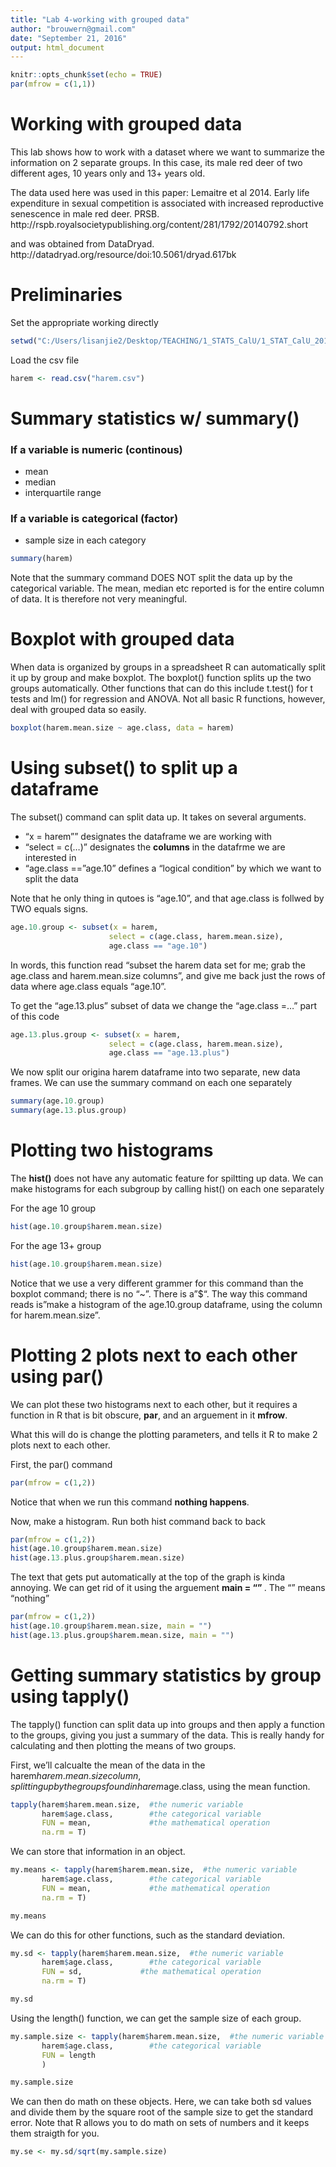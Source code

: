 ```yaml
---
title: "Lab 4-working with grouped data"
author: "brouwern@gmail.com"
date: "September 21, 2016"
output: html_document
---
```


```r
knitr::opts_chunk$set(echo = TRUE)
par(mfrow = c(1,1))
```

# Working with grouped data

This lab shows how to work with a dataset where we want to summarize the information on 2 separate groups.  In this case, its male red deer of two different ages, 10 years only and 13+ years old.

The data used here was used in this paper:
Lemaitre et al  2014.  Early life expenditure in sexual competition is associated with increased reproductive senescence in male red deer.  PRSB.
http://rspb.royalsocietypublishing.org/content/281/1792/20140792.short


and was obtained from DataDryad.
http://datadryad.org/resource/doi:10.5061/dryad.617bk


# Preliminaries

Set the appropriate working directly
```r
setwd("C:/Users/lisanjie2/Desktop/TEACHING/1_STATS_CalU/1_STAT_CalU_2016_by_NLB/Lab/Lab4b")
```


Load the csv file
```r
harem <- read.csv("harem.csv")
```


# Summary statistics w/ summary()

### If a variable is numeric (continous)
* mean
* median
* interquartile range

### If a variable is categorical (factor)
* sample size in each category

```r
summary(harem)
```

Note that the summary command DOES NOT split the data up by the categorical variable.  The mean, median etc reported is for the entire column of data.  It is therefore not very meaningful.


# Boxplot with grouped data

When data is organized by groups in a spreadsheet R can automatically split it up by group and make boxplot.  The boxplot() function splits up the two groups automatically.  Other functions that can do this include t.test() for t tests and lm() for regression and ANOVA.  Not all basic R functions, however, deal with grouped data so easily.
```r
boxplot(harem.mean.size ~ age.class, data = harem)
```

# Using **subset()** to split up a dataframe

The subset() command can split data up.  It takes on several arguments.

* "x = harem"" designates the dataframe we are working with
* "select = c(...)" designates the **columns** in the datafrme we are interested in
* "age.class == "age.10" defines a "logical condition" by which we want to split the data


Note that he only thing in qutoes is "age.10", and that age.class is follwed by TWO equals signs.
```r
age.10.group <- subset(x = harem,
                      select = c(age.class, harem.mean.size),
                      age.class == "age.10")
```

In words, this function read "subset the harem data set for me; grab the age.class and harem.mean.size columns", and give me back just the rows of data where age.class equals "age.10".


To get the "age.13.plus" subset of data we change the "age.class =..." part of this code
```r
age.13.plus.group <- subset(x = harem,
                      select = c(age.class, harem.mean.size),
                      age.class == "age.13.plus")
```


We now split our origina harem dataframe into two separate, new data frames.  We can use the summary command on each one separately
```r
summary(age.10.group)
summary(age.13.plus.group)
```


# Plotting two histograms

The **hist()** does not have any automatic feature for spiltting up data.  We can make histograms for each subgroup by calling hist() on each one separately 


For the age 10 group
```r
hist(age.10.group$harem.mean.size)
```

For the age 13+ group
```r
hist(age.10.group$harem.mean.size)
```


Notice that we use a very different grammer for this command than the boxplot command; there is no "~".  There is a"$".  The way this command reads is "make a histogram of the age.10.group dataframe, using the column for harem.mean.size".


# Plotting 2 plots next to each other using par()

We can plot these two histograms next to each other, but it requires a function in R that is bit obscure, **par**, and an arguement in it **mfrow**.

What this will do is change the plotting parameters, and tells it R to make 2 plots next to each other.

First, the par() command
```r
par(mfrow = c(1,2))
```

Notice that when we run this command **nothing happens**.

Now, make a histogram.  Run both hist command back to back

```r
par(mfrow = c(1,2))
hist(age.10.group$harem.mean.size)
hist(age.13.plus.group$harem.mean.size)
```

The text that gets put automatically at the top of the graph is kinda annoying.  We can get rid of it using the arguement **main = "" **.  The "" means "nothing"

```r
par(mfrow = c(1,2))
hist(age.10.group$harem.mean.size, main = "")
hist(age.13.plus.group$harem.mean.size, main = "")
```



# Getting summary statistics by group using **tapply()**

The tapply() function can split data up into groups and then apply a function to the groups, giving you just a summary of the data.  This is really handy for calculating and then plotting the means of two groups.

First, we'll calcualte the mean of the data in the harem$harem.mean.size column, splitting up by the groups found in  harem$age.class, using the mean function.
```r
tapply(harem$harem.mean.size,  #the numeric variable
       harem$age.class,        #the categorical variable
       FUN = mean,             #the mathematical operation
       na.rm = T)
```


We can store that information in an object.
```r
my.means <- tapply(harem$harem.mean.size,  #the numeric variable
       harem$age.class,        #the categorical variable
       FUN = mean,             #the mathematical operation
       na.rm = T)

my.means
```


We can do this for other functions, such as the standard deviation.
```r
my.sd <- tapply(harem$harem.mean.size,  #the numeric variable
       harem$age.class,        #the categorical variable
       FUN = sd,             #the mathematical operation
       na.rm = T)

my.sd
```

Using the length() function, we can get the sample size of each group.
```r
my.sample.size <- tapply(harem$harem.mean.size,  #the numeric variable
       harem$age.class,        #the categorical variable
       FUN = length
       )

my.sample.size
```



We can then do math on these objects.  Here, we can take both sd values and divide them by the square root of the sample size to get the standard error.  Note that R allows you to do math on sets of numbers and it keeps them straigth for you.
```r
my.se <- my.sd/sqrt(my.sample.size)
```













